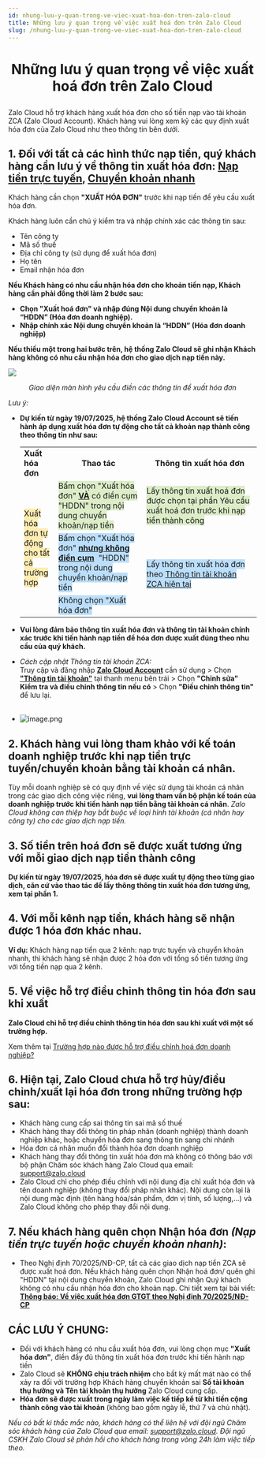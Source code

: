 ```yaml
---
id: nhung-luu-y-quan-trong-ve-viec-xuat-hoa-don-tren-zalo-cloud
title: Những lưu ý quan trọng về việc xuất hoá đơn trên Zalo Cloud
slug: /nhung-luu-y-quan-trong-ve-viec-xuat-hoa-don-tren-zalo-cloud
---
```


# <p align="center">Những lưu ý quan trọng về việc xuất hoá đơn trên Zalo Cloud</p>

Zalo Cloud hỗ trợ khách hàng xuất hóa đơn cho số tiền nạp vào tài khoản ZCA (Zalo Cloud Account). Khách hàng vui lòng xem kỹ các quy định xuất hóa đơn của Zalo Cloud như theo thông tin bên dưới.

## 1. Đối với tất cả các hình thức nạp tiền, quý khách hàng cần lưu ý về thông tin xuất hóa đơn: [**Nạp tiền trực tuyến**](https://zalo.cloud/blog/huong-dan-nap-tien-vao-zalo-cloud-account-bang-phuong-thuc-nap-truc-tuyen/8bujyrzbeg498j8jw4)**,** [**Chuyển khoản nhanh**](https://zalo.cloud/blog/huong-dan-nap-tien-vao-zca-bang-phuong-thuc-chuyen-khoan-nhanh/wkugnnbdeezmjpnz4w)

Khách hàng cần chọn **"XUẤT HÓA ĐƠN"** trước khi nạp tiền để yêu cầu xuất hóa đơn.

Khách hàng luôn cần chú ý kiểm tra và nhập chính xác các thông tin sau:

- Tên công ty
- Mã số thuế
- Địa chỉ công ty (sử dụng để xuất hóa đơn)
- Họ tên
- Email nhận hóa đơn

**Nếu Khách hàng có nhu cầu nhận hóa đơn cho khoản tiền nạp, Khách hàng cần phải đồng thời làm 2 bước sau:**

- **Chọn "Xuất hoá đơn" và nhập đúng Nội dung chuyển khoản là “HDDN” (Hóa đơn doanh nghiệp).**
- **Nhập chính xác Nội dung chuyển khoản là “HDDN” (Hóa đơn doanh nghiệp)**

**Nếu thiếu một trong hai bước trên, hệ thống Zalo Cloud sẽ ghi nhận Khách hàng không có nhu cầu nhận hóa đơn cho giao dịch nạp tiền này.**

<p style={{ textAlign: "center" }}>
  <img src="https://stc-oa.zdn.vn/uploads/5630cdb5b02cf9dc09d97fe724f1a47b.jpg" />
</p>

_<p align="center">Giao diện màn hình yêu cầu điền các thông tin để xuất hóa đơn</p>_

_Lưu ý:_

*   **Dự kiến từ ngày 19/07/2025, hệ thống Zalo Cloud Account sẽ tiến hành áp dụng xuất hóa đơn tự động cho tất cả khoản nạp thành công theo thông tin như sau:**
    
    <table class="ck-table-resized"><colgroup><col style="width:14.54%;"><col style="width:37.25%;"><col style="width:48.21%;"></colgroup><tbody><tr><td><strong>Xuất hóa đơn</strong></td><td><p style="text-align:center;"><strong>Thao tác</strong></p></td><td><p style="text-align:center;"><strong>Thông tin xuất hóa đơn</strong></p></td></tr><tr><td rowspan="3"><span style="background-color:#ffecb3;">Xuất hóa đơn tự động cho tất cả trường hợp</span></td><td><span style="background-color:#dcedc8;">Bấm chọn "Xuất hóa đơn" <strong><u>VÀ</u></strong> có điền cụm "HDDN" trong nội dung chuyển khoản/nạp tiền</span></td><td><span style="background-color:#dcedc8;">Lấy thông tin xuất hoá đơn được chọn tại phần Yêu cầu xuất hoá đơn trước khi nạp tiền thành công</span></td></tr><tr><td><span style="background-color:#bbdefb;">Bấm chọn "Xuất hóa đơn" <strong><u>nhưng không điền cụm</u></strong> &nbsp;"HDDN" trong nội dung chuyển khoản/nạp tiền</span></td><td rowspan="2"><span style="background-color:#bbdefb;">Lấy thông tin xuất hóa đơn theo </span><a target="_blank" rel="noopener noreferrer" href="https://account.zalo.cloud/setting/info"><span style="background-color:#bbdefb;">Thông tin tài khoản ZCA hiện tại</span></a></td></tr><tr><td><span style="background-color:#bbdefb;">Không chọn "Xuất hóa đơn"</span></td></tr></tbody></table>
    
*   **Vui lòng đảm bảo thông tin xuất hóa đơn và thông tin tài khoản chính xác trước khi tiến hành nạp tiền để hóa đơn được xuất đúng theo nhu cầu của quý khách.**
*   _Cách cập nhật Thông tin tài khoản ZCA:_  
    Truy cập và đăng nhập [**Zalo Cloud Account**](https://account.zalo.cloud/) cần sử dụng > Chọn [**"Thông tin tài khoản"**](https://account.zalo.cloud/setting/info) tại thanh menu bên trái > Chọn **"Chỉnh sửa"**  
    **Kiểm tra và điều chỉnh thông tin nếu có** > Chọn **"Điều chỉnh thông tin"** để lưu lại.  
     
*   ![image.png](https://content.zalo.cloud/uploads/image_58ceba507f.png)

## 2. Khách hàng vui lòng tham khảo với kế toán doanh nghiệp trước khi nạp tiền trực tuyến/chuyển khoản bằng tài khoản cá nhân.
Tùy mỗi doanh nghiệp sẽ có quy định về việc sử dụng tài khoản cá nhân trong các giao dịch công việc riêng, **vui lòng tham vấn bộ phận kế toán của doanh nghiệp trước khi tiến hành nạp tiền bằng tài khoản cá nhân**.
_Zalo Cloud không can thiệp hay bắt buộc về loại hình tài khoản (cá nhân hay công ty) cho các giao dịch nạp tiền._

## 3. Số tiền trên hoá đơn sẽ được xuất tương ứng với mỗi giao dịch nạp tiền thành công

**Dự kiến từ ngày 19/07/2025, hóa đơn sẽ được xuất tự động theo từng giao dịch, căn cứ vào thao tác để lấy thông thông tin xuất hóa đơn tương ứng, xem tại phần 1.**

## 4. Với mỗi kênh nạp tiền, khách hàng sẽ nhận được 1 hóa đơn khác nhau.

**Ví dụ:** Khách hàng nạp tiền qua 2 kênh: nạp trực tuyến và chuyển khoản nhanh, thì khách hàng sẽ nhận được 2 hóa đơn với tổng số tiền tương ứng với tổng tiền nạp qua 2 kênh.

## 5. Về việc hỗ trợ điều chỉnh thông tin hóa đơn sau khi xuất

**Zalo Cloud chỉ hỗ trợ điều chỉnh thông tin hóa đơn sau khi xuất với một số trường hợp.**

Xem thêm tại [Trường hợp nào được hỗ trợ điều chỉnh hoá đơn doanh nghiệp?](https://zalo.cloud/zns/guidelines/truong-hop-nao-duoc-ho-tro-dieu-chinh-hoa-don-doanh-nghiep)


## 6. Hiện tại, Zalo Cloud chưa hỗ trợ hủy/điều chỉnh/xuất lại hóa đơn trong những trường hợp sau:

- Khách hàng cung cấp sai thông tin sai mã số thuế
- Khách hàng thay đổi thông tin pháp nhân (doanh nghiệp) thành doanh nghiệp khác, hoặc chuyển hóa đơn sang thông tin sang chi nhánh
- Hóa đơn cá nhân muốn đổi thành hóa đơn doanh nghiệp
- Khách hàng thay đổi thông tin xuất hóa đơn mà không có thông báo với bộ phận Chăm sóc khách hàng Zalo Cloud qua email: [support@zalo.cloud](mailto:support@zalo.cloud)
- Zalo Cloud chỉ cho phép điều chỉnh với nội dung địa chỉ xuất hóa đơn và tên doanh nghiệp (không thay đổi pháp nhân khác). Nội dung còn lại là nội dung mặc định (tên hàng hóa/sản phẩm, đơn vị tính, số lượng,...) và Zalo Cloud không cho phép thay đổi nội dung.

## 7. Nếu khách hàng quên chọn Nhận hóa đơn _**(Nạp tiền trực tuyến hoặc chuyển khoản nhanh)**_:

- Theo Nghị định 70/2025/NĐ-CP, tất cả các giao dịch nạp tiền ZCA sẽ được xuất hoá đơn. Nếu khách hàng quên chọn Nhận hoá đơn/ quên ghi "HDDN" tại nội dung chuyển khoản, Zalo Cloud ghi nhận Quý khách không có nhu cầu nhận hóa đơn cho khoản nạp. Chi tiết xem tại bài viết: [**Thông báo: Về việc xuất hóa đơn GTGT theo Nghị định 70/2025/NĐ-CP**](https://zalo.cloud/news/thong-bao-ve-viec-xuat-hoa-don-gtgt-theo-nghi-dinh-702025ndcp-/jyp1dyqrqzphnvlqcafugni9)

## CÁC LƯU Ý CHUNG:

- Đối với khách hàng có nhu cầu xuất hóa đơn, vui lòng chọn mục **"Xuất hóa đơn"**, điền đầy đủ thông tin xuất hóa đơn trước khi tiến hành nạp tiền
- Zalo Cloud sẽ **KHÔNG chịu trách nhiệm** cho bất kỳ mất mát nào có thể xảy ra đối với trường hợp Khách hàng chuyển khoản sai **Số tài khoản thụ hưởng và Tên tài khoản thụ hưởng** Zalo Cloud cung cấp.
- **Hóa đơn sẽ được xuất trong ngày làm việc kế tiếp kể từ khi tiền cộng thành công vào tài khoản** (không bao gồm ngày lễ, thứ 7 và chủ nhật).

_Nếu có bất kì thắc mắc nào, khách hàng có thể liên hệ với đội ngũ Chăm sóc khách hàng của Zalo Cloud qua email:_ [_support@zalo.cloud_](mailto:support@zalo.cloud)_. Đội ngũ CSKH Zalo Cloud sẽ phản hồi cho khách hàng trong vòng 24h làm việc tiếp theo._
